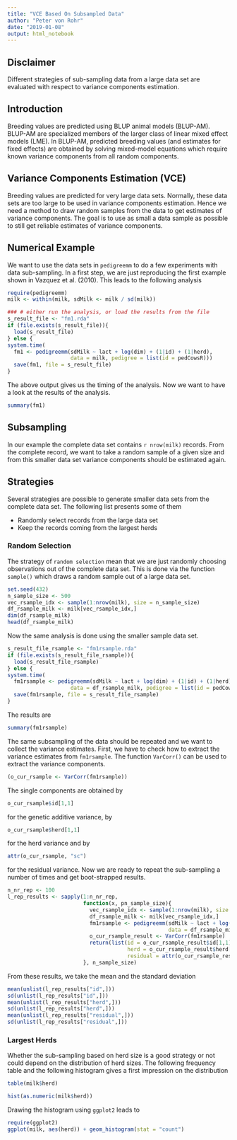```yaml
---
title: "VCE Based On Subsampled Data"
author: "Peter von Rohr"
date: "2019-01-08"
output: html_notebook
---
```



## Disclaimer
Different strategies of sub-sampling data from a large data set are evaluated with respect to variance components estimation.


## Introduction
Breeding values are predicted using BLUP animal models (BLUP-AM). BLUP-AM are specialized members of the larger class of linear mixed effect models (LME). In BLUP-AM, predicted breeding values (and estimates for fixed effects) are obtained by solving mixed-model equations which require known variance components from all random components. 


## Variance Components Estimation (VCE)
Breeding values are predicted for very large data sets. Normally, these data sets are too large to be used in variance components estimation. Hence we need a method to draw random samples from the data to get estimates of variance components. The goal is to use as small a data sample as possible to still get reliable estimates of variance components.


## Numerical Example
We want to use the data sets in `pedigreemm` to do a few experiments with data sub-sampling. In a first step, we are just reproducing the first example shown in Vazquez et al. (2010). This leads to the following analysis

```r
require(pedigreemm)
milk <- within(milk, sdMilk <- milk / sd(milk))

### # either run the analysis, or load the results from the file
s_result_file <- "fm1.rda"
if (file.exists(s_result_file)){
  load(s_result_file)
} else {
system.time(
  fm1 <- pedigreemm(sdMilk ~ lact + log(dim) + (1|id) + (1|herd), 
                    data = milk, pedigree = list(id = pedCowsR)))
  save(fm1, file = s_result_file)  
}
```

The above output gives us the timing of the analysis. Now we want to have a look at the results of the analysis.

```r
summary(fm1)
```


## Subsampling
In our example the complete data set contains `r nrow(milk)` records. From the complete record, we want to take a random sample of a given size and from this smaller data set variance components should be estimated again.


## Strategies
Several strategies are possible to generate smaller data sets from the complete data set. The following list presents some of them

* Randomly select records from the large data set
* Keep the records coming from the largest herds


### Random Selection
The strategy of `random selection` mean that we are just randomly choosing observations out of the complete data set. This is done via the function `sample()` which draws a random sample out of a large data set.

```r
set.seed(432)
n_sample_size <- 500
vec_rsample_idx <- sample(1:nrow(milk), size = n_sample_size)
df_rsample_milk <- milk[vec_rsample_idx,]
dim(df_rsample_milk)
head(df_rsample_milk)
```

Now the same analysis is done using the smaller sample data set.

```r
s_result_file_rsample <- "fm1rsample.rda"
if (file.exists(s_result_file_rsample)){
  load(s_result_file_rsample)
} else {
system.time(
  fm1rsample <- pedigreemm(sdMilk ~ lact + log(dim) + (1|id) + (1|herd), 
                    data = df_rsample_milk, pedigree = list(id = pedCowsR)))
  save(fm1rsample, file = s_result_file_rsample)  
}
```

The results are

```r
summary(fm1rsample)
```

The same subsampling of the data should be repeated and we want to collect the variance estimates. First, we have to check how to extract the variance estimates from `fm1rsample`. The function `VarCorr()` can be used to extract the variance components. 

```r
(o_cur_rsample <- VarCorr(fm1rsample))
```

The single components are obtained by 

```r
o_cur_rsample$id[1,1]
```

for the genetic additive variance, by

```r
o_cur_rsample$herd[1,1]
```

for the herd variance and by 

```r
attr(o_cur_rsample, "sc")
```

for the residual variance. Now we are ready to repeat the sub-sampling a number of times and get boot-strapped results. 

```r
n_nr_rep <- 100
l_rep_results <- sapply(1:n_nr_rep, 
                        function(x, pn_sample_size){
                          vec_rsample_idx <- sample(1:nrow(milk), size = n_sample_size)
                          df_rsample_milk <- milk[vec_rsample_idx,]
                          fm1rsample <- pedigreemm(sdMilk ~ lact + log(dim) + (1|id) + (1|herd), 
                                                   data = df_rsample_milk, pedigree = list(id = pedCowsR))
                          o_cur_rsample_result <- VarCorr(fm1rsample)
                          return(list(id = o_cur_rsample_result$id[1,1],
                                      herd = o_cur_rsample_result$herd[1,1],
                                      residual = attr(o_cur_rsample_result, "sc")))
                        }, n_sample_size)
```

From these results, we take the mean and the standard deviation

```r
mean(unlist(l_rep_results["id",]))
sd(unlist(l_rep_results["id",]))
mean(unlist(l_rep_results["herd",]))
sd(unlist(l_rep_results["herd",]))
mean(unlist(l_rep_results["residual",]))
sd(unlist(l_rep_results["residual",]))
```


### Largest Herds
Whether the sub-sampling based on herd size is a good strategy or not could depend on the distribution of herd sizes. The following frequency table and the following histogram gives a first impression on the distribution

```r
table(milk$herd)
```

```r
hist(as.numeric(milk$herd))
```


Drawing the histogram using `ggplot2` leads to 

```r
require(ggplot2)
ggplot(milk, aes(herd)) + geom_histogram(stat = "count")
```


